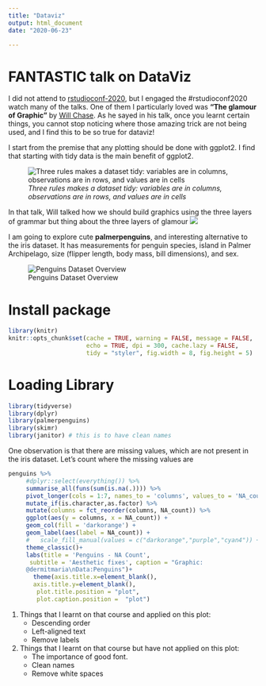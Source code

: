 ```yaml
---
title: "Dataviz"
output: html_document
date: "2020-06-23"

---
```


# FANTASTIC talk on DataViz

I did not attend to [rstudioconf-2020](https://rstudio.com/resources/rstudioconf-2020/), but I engaged the #rstudioconf2020 watch many of the talks. One of them I particularly loved was **"The glamour of Graphic"** by [Will Chase](https://rstudio.com/resources/rstudioconf-2020/the-glamour-of-graphics/). As he sayed in his talk, once you learnt certain things, you cannot stop noticing where those amazing trick are not being used, and I find this to be so true for dataviz!

I start from the premise that any plotting should be done with ggplot2. I find that starting with tidy data is the main benefit of ggplot2.

![_Three rules makes a dataset tidy: variables are in columns, observations are in rows, and values are in cells_](https://raw.githubusercontent.com/demar01/blog/master/static/img/tidy-data.png)

In that talk, Will talked how we should build graphics using the three layers of grammar but thing about the three layers of glamour
![](https://raw.githubusercontent.com/demar01/blog/master/static/img/pglamour.jpeg)

I am going to explore cute **palmerpenguins**, and interesting alternative to the iris dataset. It has measurements for penguin species, island in Palmer Archipelago, size (flipper length, body mass, bill dimensions), and sex.

![Penguins Dataset Overview](https://raw.githubusercontent.com/demar01/blog/master/static/img/penguins-of-the-world.jpeg)

# Install package

```r
library(knitr)
knitr::opts_chunk$set(cache = TRUE, warning = FALSE, message = FALSE,
                      echo = TRUE, dpi = 300, cache.lazy = FALSE,
                      tidy = "styler", fig.width = 8, fig.height = 5)
```

# Loading Library

```r
library(tidyverse)
library(dplyr)
library(palmerpenguins)
library(skimr)
library(janitor) # this is to have clean names
```


One observation is that there are missing values, which are not present in the iris dataset. Let's count where the missing values are

```r
penguins %>%
     #dplyr::select(everything()) %>%
     summarise_all(funs(sum(is.na(.)))) %>%
     pivot_longer(cols = 1:7, names_to = 'columns', values_to = 'NA_count') %>%
     mutate_if(is.character,as.factor) %>%
     mutate(columns = fct_reorder(columns, NA_count)) %>%
     ggplot(aes(y = columns, x = NA_count)) +
     geom_col(fill = 'darkorange') +
     geom_label(aes(label = NA_count)) +
     #   scale_fill_manual(values = c("darkorange","purple","cyan4")) +
     theme_classic()+
     labs(title = 'Penguins - NA Count',
      subtitle = 'Aesthetic fixes', caption = "Graphic:
     @dermitmaria\nData:Penguins")+
       theme(axis.title.x=element_blank(),
       axis.title.y=element_blank(),
        plot.title.position = "plot",
        plot.caption.position =  "plot")
```

1. Things that I learnt on that course and applied on this plot:
    - Descending order
    - Left-aligned text
    - Remove labels
    

2. Things that I learnt on that course but have not applied on this plot:
    - The importance of good font.
    - Clean names
    - Remove white spaces
